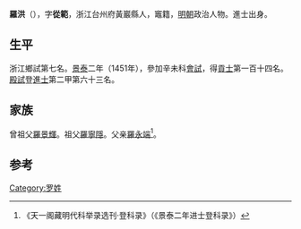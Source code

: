 {{Otheruses|other=名为羅洪的其他人物|羅洪}}

'''羅洪'''（{{bd|1422年||？}}），字'''從範'''，浙江台州府黃巖縣人，竈籍，[[明朝|明朝]]政治人物。進士出身。

== 生平 ==
浙江鄉試第七名。[[景泰|景泰]]二年（1451年），參加辛未科[[會試|會試]]，得[[貢士|貢士]]第一百十四名。[[殿試|殿試]]登[[進士|進士]]第二甲第六十三名。

== 家族 ==
曾祖父[[羅景輝|羅景輝]]。祖父[[羅寧隱|羅寧隱]]。父亲[[羅永端|羅永端]]<ref>《天一阁藏明代科举录选刊·登科录》（《景泰二年进士登科录》）</ref>。

==参考==
{{reflist}}

{{景泰二年辛未科殿試金榜}}

{{Authority control}}

{{DEFAULTSORT:}}
[[Category:罗姓|Category:罗姓]]


{{明朝人物小作品}}